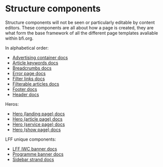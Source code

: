 
<Meta title="2 Pattern Library/1 Structure/1 Structure index" />

# Structure components

Structure components will not be seen or particularly editable by content editors. These components are all about how a page is created, they are what form the base framework of all the different page templates avaliable within bfi.org.

In alphabetical order:
- [Advertising container docs](/?path=/docs/2-pattern-library-1-structure-advertising-container--mpu-example)
- [Article keywords docs](/?path=/docs/2-pattern-library-1-structure-article-keywords--normal)
- [Breadcrumbs docs](/?path=/docs/2-pattern-library-1-structure-breadcrumbs--normal)
- [Error page docs](/?path=/docs/2-pattern-library-1-structure-error-page--404-page)
- [Filter links docs](/?path=/docs/2-pattern-library-1-structure-filter-links--normal)
- [Filterable articles docs](/?path=/docs/2-pattern-library-1-structure-filterable-articles--all-articles)
- [Footer docs](/?path=/docs/2-pattern-library-1-structure-footer--footer)
- [Header docs](/?path=/docs/2-pattern-library-1-structure-header--opaque-background)

Heros:
- [Hero (landing page) docs](/?path=/docs/2-pattern-library-1-structure-hero-🆕--standard)
- [Hero (article page) docs](/?path=/docs/2-pattern-library-1-structure-hero-article-🆕--feature-example)
- [Hero (service page) docs](/?path=/docs/2-pattern-library-1-structure-hero-page-🆕--page-example-without-an-image)
- [Hero (show page) docs](/?path=/docs/2-pattern-library-1-structure-hero-show--film-with-1-performance-specific-time)

LFF unique components:
- [LFF IWC banner docs](/?path=/docs/2-pattern-library-1-structure-lff-iwc-banner--lff-example)
- [Programme banner docs](/?path=/docs/2-pattern-library-1-structure-programme-banner--lff-example)
- [Sidebar strand docs](/?path=/docs/2-pattern-library-1-structure-sidebar-strand-banner--example)
